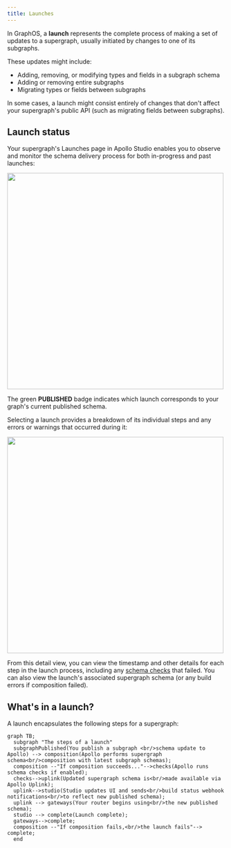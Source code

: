 ```yaml
---
title: Launches
---
```


In GraphOS, a **launch** represents the complete process of making a set of updates to a supergraph, usually initiated by changes to one of its subgraphs.

These updates might include:

- Adding, removing, or modifying types and fields in a subgraph schema
- Adding or removing entire subgraphs
- Migrating types or fields between subgraphs

In some cases, a launch might consist entirely of changes that don't affect your supergraph's public API (such as migrating fields between subgraphs).

## Launch status

Your supergraph's Launches page in Apollo Studio enables you to observe and monitor the schema delivery process for both in-progress and past launches:

<img class="screenshot" src="./img/launches-page.jpg" width="500" />

The green **PUBLISHED** badge indicates which launch corresponds to your graph's current published schema.

Selecting a launch provides a breakdown of its individual steps and any errors or warnings that occurred during it:

<img class="screenshot" src="./img/launch-details.jpg" width="500" />

From this detail view, you can view the timestamp and other details for each step in the launch process, including any [schema checks](./schema-checks) that failed. You can also view the launch's associated supergraph schema (or any build errors if composition failed).

## What's in a launch?

A launch encapsulates the following steps for a supergraph:

```mermaid
graph TB;
  subgraph "The steps of a launch"
  subgraphPublished(You publish a subgraph <br/>schema update to Apollo) --> composition(Apollo performs supergraph schema<br/>composition with latest subgraph schemas);
  composition --"If composition succeeds..."-->checks(Apollo runs schema checks if enabled);
  checks-->uplink(Updated supergraph schema is<br/>made available via Apollo Uplink);
  uplink-->studio(Studio updates UI and sends<br/>build status webhook notifications<br/>to reflect new published schema);
  uplink --> gateways(Your router begins using<br/>the new published schema);
  studio --> complete(Launch complete);
  gateways-->complete;
  composition --"If composition fails,<br/>the launch fails"--> complete;
  end
```
